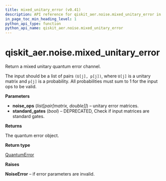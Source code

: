 ```yaml
---
title: mixed_unitary_error (v0.41)
description: API reference for qiskit_aer.noise.mixed_unitary_error in qiskit v0.41
in_page_toc_min_heading_level: 1
python_api_type: function
python_api_name: qiskit_aer.noise.mixed_unitary_error
---
```


<span id="qiskit-aer-noise-mixed-unitary-error" />

# qiskit\_aer.noise.mixed\_unitary\_error

<Function id="qiskit_aer.noise.mixed_unitary_error" isDedicatedPage={true} github="https://github.com/qiskit/qiskit-aer/tree/stable/0.11/qiskit_aer/noise/errors/standard_errors.py" signature="mixed_unitary_error(noise_ops, standard_gates=None)">
  Return a mixed unitary quantum error channel.

  The input should be a list of pairs `(U[j], p[j])`, where `U[j]` is a unitary matrix and `p[j]` is a probability. All probabilities must sum to 1 for the input ops to be valid.

  **Parameters**

  *   **noise\_ops** (*list\[pair\[matrix, double]]*) – unitary error matrices.
  *   **standard\_gates** (*bool*) – DEPRECATED, Check if input matrices are standard gates.

  **Returns**

  The quantum error object.

  **Return type**

  [QuantumError](qiskit_aer.noise.QuantumError "qiskit_aer.noise.QuantumError")

  **Raises**

  **NoiseError** – if error parameters are invalid.
</Function>

